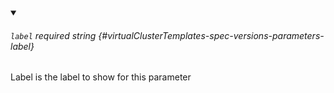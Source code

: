 
<details className="config-field" data-expandable="false" open>
<summary>

###### `label` <span className="config-field-required" data-required="false">required</span> <span className="config-field-type">string</span> <span className="config-field-default"></span> <span className="config-field-enum"></span> {#virtualClusterTemplates-spec-versions-parameters-label}

Label is the label to show for this parameter

</summary>



</details>
